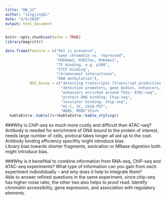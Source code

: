 ```yaml
---
title: "HW_12"
author: "JingjingQi"
date: "4/5/2020"
output: html_document
---
```


```r
knitr::opts_chunk$set(echo = TRUE)
library(magrittr)
```

```r
data.frame(Feature = c("Pol ii presence",
                       "open chromatin vs. repressed",
                       "H3K4me3, H3K27ac, H3K4me1",
                       "TF binding, e.g. p300",
                       "CTCF binding",
                       "chromosomal interactions",
                       "DNA methylation"),
           NGS_Assay = c("detecting transcripts (transcript production is dependent on Pol II!): RNA-seq, PRO-seq, GRO-seq; detecting Pol II itself: ChIP-seq",
                         "detection promoters, gene bodies, enhancers, TFBS: RNA-seq, ATAC-seq, Chip-seq",
                         "enhancers enriched around TSSs: ATAC-seq",
                         "protein DNA binding: Chip-seq",
                         "insulator binding: Chip-seq",
                         "Hi-C, 3C, ChIA-PET",
                         "WGBS, RRBS"))%>%
  kableExtra::kable()%>%kableExtra::kable_styling()
```
###Why is ChIP-seq so much more costly and difficult than ATAC-seq?    
Antibody is needed for enrichment of DNA bound to the protein of interest, needs large number of cells, protocal takes longer all aid up to the cost.  
Antibody binding efficiency specifity might introduce bias.  
Library bias towards shorter fragments, sonication or MNase digestion both might introduce bias.  

###Why is it benefitial to combine information from RNA-seq, ChIP-seq and ATAC-seq experiments? What type of information can you gain from each experiment individidually – and why does it help to integrate them?    
Able to answer refined questions in the same experiment, since chip-seq has higher noise ratio, the other two also helps to proof read. Identify chromatin accessibility, gene expression, and association with regulatory elements. 
